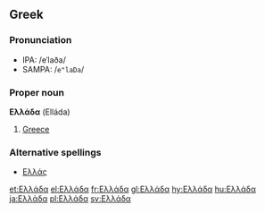 ==Greek==
===Pronunciation===
*IPA: /eˈlaða/
*SAMPA: /<tt>e"laDa</tt>/

===Proper noun===
'''Ελλάδα''' (Elláda)
#[[Greece]]

===Alternative spellings===
*[[Ελλάς]]

[[et:Ελλάδα]]
[[el:Ελλάδα]]
[[fr:Ελλάδα]]
[[gl:Ελλάδα]]
[[hy:Ελλάδα]]
[[hu:Ελλάδα]]
[[ja:Ελλάδα]]
[[pl:Ελλάδα]]
[[sv:Ελλάδα]]
